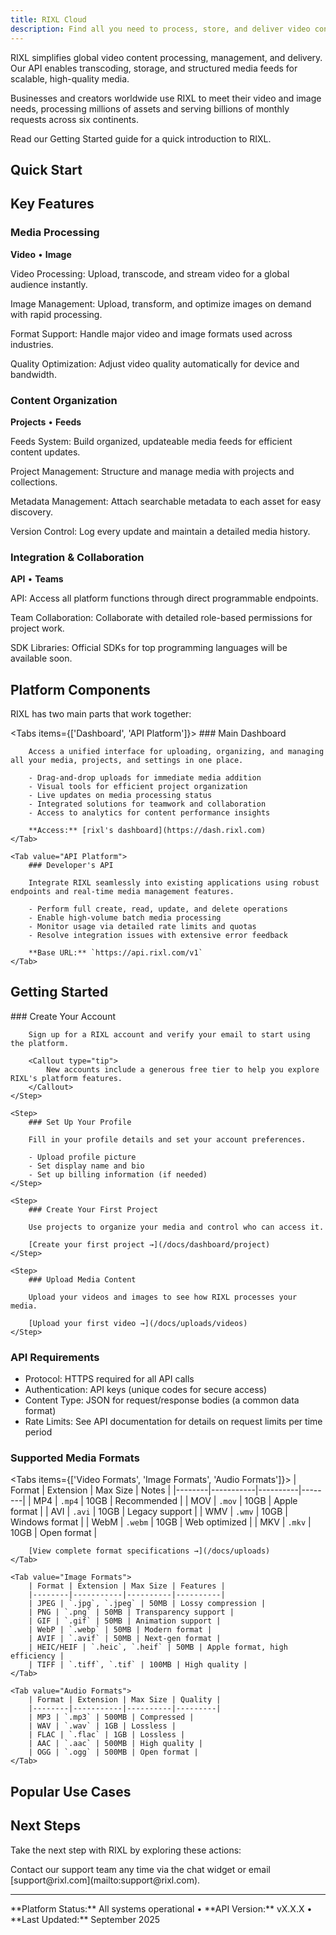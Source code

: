 ```yaml
---
title: RIXL Cloud
description: Find all you need to process, store, and deliver video content with RIXL.
---
```



RIXL simplifies global video content processing, management, and delivery. Our API enables transcoding, storage, and structured media feeds for scalable, high-quality media.

<Callout type="info" title="Global Scale">
    Businesses and creators worldwide use RIXL to meet their video and image needs, processing millions of assets and serving billions of monthly requests across six continents.
</Callout>

Read our Getting Started guide for a quick introduction to RIXL.

## Quick Start

<Cards>
    <Card
        title="Dashboard Guide"
        description="Learn to manage media through our web interface"
        href="/docs/dashboard/guide"
    />
    <Card
        title="API Reference"
        description="Integrate RIXL into your applications"
        href="/docs/api-reference/overview"
    />
    <Card
        title="Getting Started"
        description="Learn RIXL's key principles"
        href="/docs/getting-started"
    />
    <Card
        title="Authentication"
        description="Set up secure API access"
        href="/docs/getting-started/authentication"
    />
</Cards>

## Key Features

### Media Processing
**Video** • **Image**

Video Processing: Upload, transcode, and stream video for a global audience instantly.

Image Management: Upload, transform, and optimize images on demand with rapid processing.

Format Support: Handle major video and image formats used across industries.

Quality Optimization: Adjust video quality automatically for device and bandwidth.

### Content Organization
**Projects** • **Feeds**

Feeds System: Build organized, updateable media feeds for efficient content updates.

Project Management: Structure and manage media with projects and collections.

Metadata Management: Attach searchable metadata to each asset for easy discovery.

Version Control: Log every update and maintain a detailed media history.

### Integration & Collaboration
**API** • **Teams**

API: Access all platform functions through direct programmable endpoints.

Team Collaboration: Collaborate with detailed role-based permissions for project work.

SDK Libraries: Official SDKs for top programming languages will be available soon.

## Platform Components

RIXL has two main parts that work together:

<Tabs items={['Dashboard', 'API Platform']}>
    <Tab value="Dashboard">
        ### Main Dashboard

        Access a unified interface for uploading, organizing, and managing all your media, projects, and settings in one place.

        - Drag-and-drop uploads for immediate media addition
        - Visual tools for efficient project organization
        - Live updates on media processing status
        - Integrated solutions for teamwork and collaboration
        - Access to analytics for content performance insights

        **Access:** [rixl's dashboard](https://dash.rixl.com)
    </Tab>

    <Tab value="API Platform">
        ### Developer's API

        Integrate RIXL seamlessly into existing applications using robust endpoints and real-time media management features.

        - Perform full create, read, update, and delete operations
        - Enable high-volume batch media processing
        - Monitor usage via detailed rate limits and quotas
        - Resolve integration issues with extensive error feedback

        **Base URL:** `https://api.rixl.com/v1`
    </Tab>
</Tabs>

## Getting Started

<Steps>
    <Step>
        ### Create Your Account

        Sign up for a RIXL account and verify your email to start using the platform.

        <Callout type="tip">
            New accounts include a generous free tier to help you explore RIXL's platform features.
        </Callout>
    </Step>

    <Step>
        ### Set Up Your Profile

        Fill in your profile details and set your account preferences.

        - Upload profile picture
        - Set display name and bio
        - Set up billing information (if needed)
    </Step>

    <Step>
        ### Create Your First Project

        Use projects to organize your media and control who can access it.

        [Create your first project →](/docs/dashboard/project)
    </Step>

    <Step>
        ### Upload Media Content

        Upload your videos and images to see how RIXL processes your media.

        [Upload your first video →](/docs/uploads/videos)
    </Step>
</Steps>

### API Requirements

- Protocol: HTTPS required for all API calls
- Authentication: API keys (unique codes for secure access)
- Content Type: JSON for request/response bodies (a common data format)
- Rate Limits: See API documentation for details on request limits per time period

### Supported Media Formats

<Tabs items={['Video Formats', 'Image Formats', 'Audio Formats']}>
    <Tab value="Video Formats">
        | Format | Extension | Max Size | Notes |
        |--------|-----------|----------|--------|
        | MP4 | `.mp4` | 10GB | Recommended |
        | MOV | `.mov` | 10GB | Apple format |
        | AVI | `.avi` | 10GB | Legacy support |
        | WMV | `.wmv` | 10GB | Windows format |
        | WebM | `.webm` | 10GB | Web optimized |
        | MKV | `.mkv` | 10GB | Open format |

        [View complete format specifications →](/docs/uploads)
    </Tab>

    <Tab value="Image Formats">
        | Format | Extension | Max Size | Features |
        |--------|-----------|----------|----------|
        | JPEG | `.jpg`, `.jpeg` | 50MB | Lossy compression |
        | PNG | `.png` | 50MB | Transparency support |
        | GIF | `.gif` | 50MB | Animation support |
        | WebP | `.webp` | 50MB | Modern format |
        | AVIF | `.avif` | 50MB | Next-gen format |
        | HEIC/HEIF | `.heic`, `.heif` | 50MB | Apple format, high efficiency |
        | TIFF | `.tiff`, `.tif` | 100MB | High quality |
    </Tab>

    <Tab value="Audio Formats">
        | Format | Extension | Max Size | Quality |
        |--------|-----------|----------|---------|
        | MP3 | `.mp3` | 500MB | Compressed |
        | WAV | `.wav` | 1GB | Lossless |
        | FLAC | `.flac` | 1GB | Lossless |
        | AAC | `.aac` | 500MB | High quality |
        | OGG | `.ogg` | 500MB | Open format |
    </Tab>
</Tabs>

## Popular Use Cases

<Cards>
    <Card
        title="Social Media Apps"
        description="Process user-generated content with real-time optimization"
    />
    <Card
        title="E-learning Platforms"
        description="Host and deliver educational video content with automatic transcoding"
    />
    <Card
        title="Marketing Campaigns"
        description="Manage campaign assets with structured feeds and global delivery"
    />
    <Card
        title="Enterprise Training"
        description="Secure video hosting for internal training and communication"
    />
</Cards>

## Next Steps

Take the next step with RIXL by exploring these actions:

<Cards>
    <Card
        title="Explore the Dashboard"
        description="Get familiar with the web interface and upload your first media"
        href="/docs/dashboard/guide"
    />
    <Card
        title="Generate API Keys"
        description="Set up authentication for programmatic access"
        href="/docs/getting-started/authentication"
    />
    <Card
        title="View Upload Guide"
        description="See practical upload examples for videos and images"
        href="/docs/uploads"
    />
    <Card
        title="Join the Community"
        description="Connect with other developers using RIXL"
        href="https://community.rixl.com"
    />
</Cards>

<Callout type="tip" title="Need Help?">
    Contact our support team any time via the chat widget or email [support@rixl.com](mailto:support@rixl.com).
</Callout>

---

<div className="mt-12 text-sm text-gray-600">
    **Platform Status:** All systems operational • **API Version:** vX.X.X • **Last Updated:** September 2025
</div>